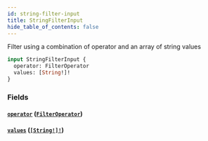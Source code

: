 ```yaml
---
id: string-filter-input
title: StringFilterInput
hide_table_of_contents: false
---
```



Filter using a combination of operator and an array of string values

```graphql
input StringFilterInput {
  operator: FilterOperator
  values: [String!]!
}
```


### Fields

#### [`operator`](#) ([`FilterOperator`](/supply/api/graphql-admin/reference/enums/filter-operator))




#### [`values`](#) ([`[String!]!`](/supply/api/graphql-admin/reference/scalars/string))







